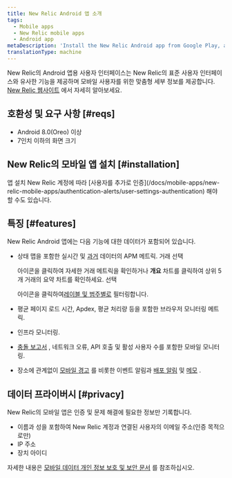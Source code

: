 ```yaml
---
title: New Relic Android 앱 소개
tags:
  - Mobile apps
  - New Relic mobile apps
  - Android app
metaDescription: 'Install the New Relic Android app from Google Play, and view your New Relic account''s apps, alert notifications, and more.'
translationType: machine
---
```



New Relic의 Android 앱용 사용자 인터페이스는 New Relic의 표준 사용자 인터페이스와 유사한 기능을 제공하며 모바일 사용자를 위한 맞춤형 세부 정보를 제공합니다. [New Relic 웹사이트](https://newrelic.com/mobility) 에서 자세히 알아보세요.

## 호환성 및 요구 사항 [#reqs]

* Android 8.0(Oreo) 이상
* 7인치 이하의 화면 크기

## New Relic의 모바일 앱 설치 [#installation]

<ButtonGroup>
  <ButtonLink
    data-tessen="stitchedPathLinkClick"
    role="button"
    to="https://play.google.com/store/apps/details?id=com.newrelic.rpm"
    variant="primary"
  >
    앱 설치
  </ButtonLink>
</ButtonGroup>

<Callout variant="tip">
  New Relic 계정에 따라 [사용자를 추가로 인증](/docs/mobile-apps/new-relic-mobile-apps/authentication-alerts/user-settings-authentication) 해야 할 수도 있습니다.
</Callout>

## 특징 [#features]

New Relic Android 앱에는 다음 기능에 대한 데이터가 포함되어 있습니다.

* 상태 맵을 포함한 실시간 및 [과거](#time) 데이터의 APM 메트릭. 거래 선택

  <Icon name="fe-repeat"/>

  아이콘을 클릭하여 자세한 거래 메트릭을 확인하거나 **개요** 차트를 클릭하여 상위 5개 거래의 요약 차트를 확인하세요. 선택

  <Icon name="fe-filter"/>

  아이콘을 클릭하여[레이블 및 범주별로](/docs/data-analysis/user-interface-functions/labels-categories-organize-your-apps-servers) 필터링합니다.

* 평균 페이지 로드 시간, Apdex, 평균 처리량 등을 포함한 브라우저 모니터링 메트릭.

* 인프라 모니터링.

* [충돌 보고서](/docs/mobile-monitoring/mobile-monitoring-ui/mobile-app-dashboards/mobile-apps-crash-dashboard) , 네트워크 오류, API 호출 및 활성 사용자 수를 포함한 모바일 모니터링.

* 장소에 관계없이 [모바일 경고](/docs/mobile-apps/new-relic-ios-app/features/ios-alerting) 를 비롯한 이벤트 알림과 [배포 알림](/docs/applications-menu/deployments-dashboard) 및 [메모](/docs/site/public-and-private-notes) .

## 데이터 프라이버시 [#privacy]

New Relic의 모바일 앱은 인증 및 문제 해결에 필요한 정보만 기록합니다.

* 이름과 성을 포함하여 New Relic 계정과 연결된 사용자의 이메일 주소(인증 목적으로만)
* IP 주소
* 장치 아이디

자세한 내용은 [모바일 데이터 개인 정보 보호 및 보안 문서](/docs/mobile-monitoring/new-relic-mobile/get-started/security-mobile-apps) 를 참조하십시오.